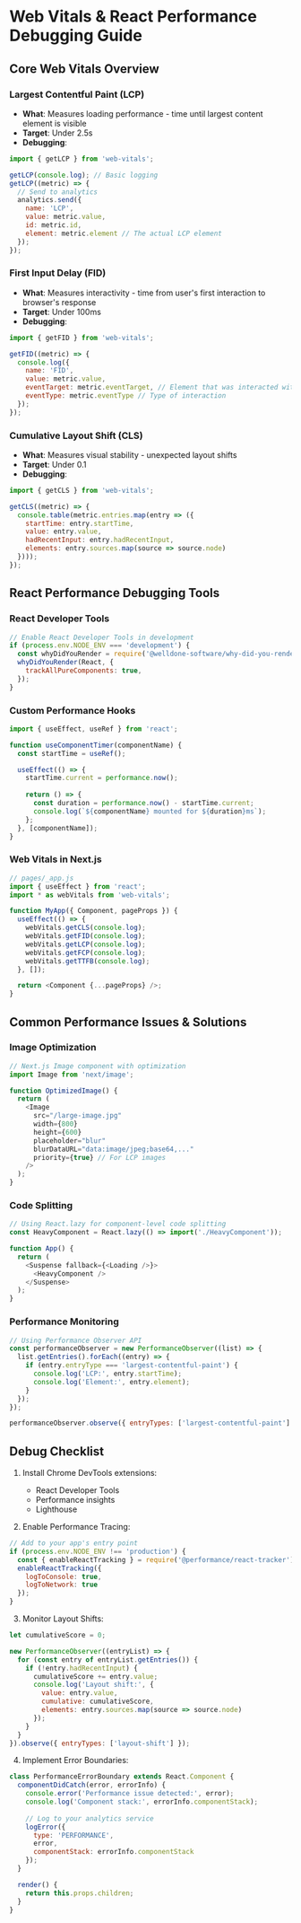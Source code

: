 # Web Vitals & React Performance Debugging Guide

## Core Web Vitals Overview

### Largest Contentful Paint (LCP)
- **What**: Measures loading performance - time until largest content element is visible
- **Target**: Under 2.5s
- **Debugging**:
```javascript
import { getLCP } from 'web-vitals';

getLCP(console.log); // Basic logging
getLCP((metric) => {
  // Send to analytics
  analytics.send({
    name: 'LCP',
    value: metric.value,
    id: metric.id,
    element: metric.element // The actual LCP element
  });
});
```

### First Input Delay (FID)
- **What**: Measures interactivity - time from user's first interaction to browser's response
- **Target**: Under 100ms
- **Debugging**:
```javascript
import { getFID } from 'web-vitals';

getFID((metric) => {
  console.log({
    name: 'FID',
    value: metric.value,
    eventTarget: metric.eventTarget, // Element that was interacted with
    eventType: metric.eventType // Type of interaction
  });
});
```

### Cumulative Layout Shift (CLS)
- **What**: Measures visual stability - unexpected layout shifts
- **Target**: Under 0.1
- **Debugging**:
```javascript
import { getCLS } from 'web-vitals';

getCLS((metric) => {
  console.table(metric.entries.map(entry => ({
    startTime: entry.startTime,
    value: entry.value,
    hadRecentInput: entry.hadRecentInput,
    elements: entry.sources.map(source => source.node)
  })));
});
```

## React Performance Debugging Tools

### React Developer Tools
```javascript
// Enable React Developer Tools in development
if (process.env.NODE_ENV === 'development') {
  const whyDidYouRender = require('@welldone-software/why-did-you-render');
  whyDidYouRender(React, {
    trackAllPureComponents: true,
  });
}
```

### Custom Performance Hooks
```javascript
import { useEffect, useRef } from 'react';

function useComponentTimer(componentName) {
  const startTime = useRef();

  useEffect(() => {
    startTime.current = performance.now();
    
    return () => {
      const duration = performance.now() - startTime.current;
      console.log(`${componentName} mounted for ${duration}ms`);
    };
  }, [componentName]);
}
```

### Web Vitals in Next.js
```javascript
// pages/_app.js
import { useEffect } from 'react';
import * as webVitals from 'web-vitals';

function MyApp({ Component, pageProps }) {
  useEffect(() => {
    webVitals.getCLS(console.log);
    webVitals.getFID(console.log);
    webVitals.getLCP(console.log);
    webVitals.getFCP(console.log);
    webVitals.getTTFB(console.log);
  }, []);

  return <Component {...pageProps} />;
}
```

## Common Performance Issues & Solutions

### Image Optimization
```javascript
// Next.js Image component with optimization
import Image from 'next/image';

function OptimizedImage() {
  return (
    <Image
      src="/large-image.jpg"
      width={800}
      height={600}
      placeholder="blur"
      blurDataURL="data:image/jpeg;base64,..."
      priority={true} // For LCP images
    />
  );
}
```

### Code Splitting
```javascript
// Using React.lazy for component-level code splitting
const HeavyComponent = React.lazy(() => import('./HeavyComponent'));

function App() {
  return (
    <Suspense fallback={<Loading />}>
      <HeavyComponent />
    </Suspense>
  );
}
```

### Performance Monitoring
```javascript
// Using Performance Observer API
const performanceObserver = new PerformanceObserver((list) => {
  list.getEntries().forEach((entry) => {
    if (entry.entryType === 'largest-contentful-paint') {
      console.log('LCP:', entry.startTime);
      console.log('Element:', entry.element);
    }
  });
});

performanceObserver.observe({ entryTypes: ['largest-contentful-paint'] });
```

## Debug Checklist

1. Install Chrome DevTools extensions:
   - React Developer Tools
   - Performance insights
   - Lighthouse

2. Enable Performance Tracing:
```javascript
// Add to your app's entry point
if (process.env.NODE_ENV !== 'production') {
  const { enableReactTracking } = require('@performance/react-tracker');
  enableReactTracking({
    logToConsole: true,
    logToNetwork: true
  });
}
```

3. Monitor Layout Shifts:
```javascript
let cumulativeScore = 0;

new PerformanceObserver((entryList) => {
  for (const entry of entryList.getEntries()) {
    if (!entry.hadRecentInput) {
      cumulativeScore += entry.value;
      console.log('Layout shift:', {
        value: entry.value,
        cumulative: cumulativeScore,
        elements: entry.sources.map(source => source.node)
      });
    }
  }
}).observe({ entryTypes: ['layout-shift'] });
```

4. Implement Error Boundaries:
```javascript
class PerformanceErrorBoundary extends React.Component {
  componentDidCatch(error, errorInfo) {
    console.error('Performance issue detected:', error);
    console.log('Component stack:', errorInfo.componentStack);
    
    // Log to your analytics service
    logError({
      type: 'PERFORMANCE',
      error,
      componentStack: errorInfo.componentStack
    });
  }

  render() {
    return this.props.children;
  }
}
```
